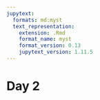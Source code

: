 ```yaml
---
jupytext:
  formats: md:myst
  text_representation:
    extension: .Rmd
    format_name: myst
    format_version: 0.13
    jupytext_version: 1.11.5
---
```


# Day 2